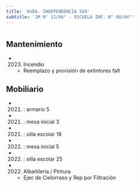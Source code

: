 ```yaml
---
title: 'AVDA. INDEPENDENCIA 569'
subtitle: 'JM N° 12/04° - ESCUELA INF. N° 08/04°'
---
```


#


## Mantenimiento

*  (2023) Incendio 
    + Reemplazo y provisión de extintores falt


## Mobiliario

*  (2021) : armario 5 

*  (2021) : mesa inicial 3 

*  (2021) : silla escolar 18 

*  (2022) : mesa inicial 5 

*  (2022) : silla escolar 25 




*  (2022) Albañileria / Pintura 
    + Ejec de Cielorraso y Rep por Filtración



